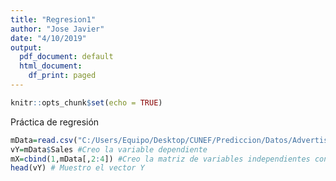 ```yaml
---
title: "Regresion1"
author: "Jose Javier"
date: "4/10/2019"
output:
  pdf_document: default
  html_document:
    df_print: paged
---
```


```r
knitr::opts_chunk$set(echo = TRUE)
```

Práctica de regresión
```r
mData=read.csv("C:/Users/Equipo/Desktop/CUNEF/Prediccion/Datos/Advertising.csv")
vY=mData$Sales #Creo la variable dependiente
mX=cbind(1,mData[,2:4]) #Creo la matriz de variables independientes con una columnas de unos para la constante
head(vY) # Muestro el vector Y
```

